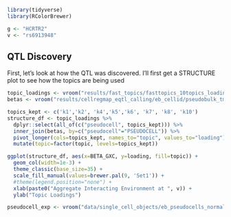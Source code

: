 ```r
library(tidyverse)
library(RColorBrewer)
```

```r
g <- "HCRTR2"
v <- "rs6913948"
```

## QTL Discovery
First, let's look at how the QTL was discovered. I'll first get a STRUCTURE plot to see how the topics are being used
```r
topic_loadings <- vroom("results/fast_topics/fasttopics_10topics_loadings.tsv")
betas <- vroom("results/cellregmap_eqtl_calling/eb_cellid/pseudobulk_tmm/basic/mash-signif.fasttopics_10topics.HCRTR2.cellregmap.betas.tsv", col_select=c("PSEUDOCELL", "BETA_GXC", "BETA_G"))
```

```r
topics_kept <- c('k1','k2', 'k4','k5','k6', 'k7', 'k8', 'k10')
structure_df <- topic_loadings %>%
  dplyr::select(all_of(c("pseudocell", topics_kept))) %>%
  inner_join(betas, by=c("pseudocell"="PSEUDOCELL")) %>%
  pivot_longer(cols=topics_kept, names_to="topic", values_to="loading") %>%
  mutate(topic=factor(topic, levels=topics_kept))

ggplot(structure_df, aes(x=BETA_GXC, y=loading, fill=topic)) +
  geom_col(width=1e-3) +
  theme_classic(base_size=35) +
  scale_fill_manual(values=brewer.pal(9, 'Set1')) +
  #theme(legend.position="none") +
  xlab(paste0("Aggregate Interacting Environment at ", v)) +
  ylab("Topic Loadings")
```

```r
pseudocell_exp <- vroom("data/single_cell_objects/eb_pseudocells_normalized.tsv", col_select=c(`...1`, g))
```

